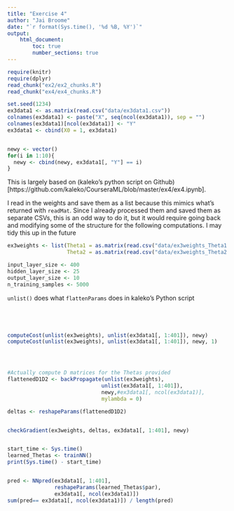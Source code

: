 ```yaml
---
title: "Exercise 4"
author: "Jai Broome"
date: "`r format(Sys.time(), '%d %B, %Y')`"
output: 
    html_document:
        toc: true
        number_sections: true
---
```


```r
require(knitr)
require(dplyr)
read_chunk("ex2/ex2_chunks.R")
read_chunk("ex4/ex4_chunks.R")
```

```r
set.seed(1234)
ex3data1 <- as.matrix(read.csv("data/ex3data1.csv"))
colnames(ex3data1) <- paste("X", seq(ncol(ex3data1)), sep = "")
colnames(ex3data1)[ncol(ex3data1)] <- "Y"
ex3data1 <- cbind(X0 = 1, ex3data1)
```

```r
```

```r
newy <- vector()
for(i in 1:10){
  newy <- cbind(newy, ex3data1[, "Y"] == i)
}
```

This is largely based on (kaleko's python script on Github)[https://github.com/kaleko/CourseraML/blob/master/ex4/ex4.ipynb].

I read in the weights and save them as a list because this mimics what's returned with `readMat`. Since I already processed them and saved them as separate CSVs, this is an odd way to do it, but it would require going back and modifying some of the structure for the following computations. I may tidy this up in the future

```r
ex3weights <- list(Theta1 = as.matrix(read.csv("data/ex3weights_Theta1.csv")),
                   Theta2 = as.matrix(read.csv("data/ex3weights_Theta2.csv")))
```

```r
input_layer_size <- 400
hidden_layer_size <- 25
output_layer_size <- 10
n_training_samples <- 5000
```

`unlist()` does what `flattenParams` does in kaleko's Python script

```r
```

```r
```

```r
```


```r
```

```r
computeCost(unlist(ex3weights), unlist(ex3data1[, 1:401]), newy)
computeCost(unlist(ex3weights), unlist(ex3data1[, 1:401]), newy, 1)
```

```r
```

```r
```

```r
```

```r
#Actually compute D matrices for the Thetas provided
flattenedD1D2 <- backPropagate(unlist(ex3weights),
                              unlist(ex3data1[, 1:401]),
                              newy,#ex3data1[, ncol(ex3data1)],
                              mylambda = 0)

deltas <- reshapeParams(flattenedD1D2)
```

```r
```

```r
checkGradient(ex3weights, deltas, ex3data1[, 1:401], newy)
```

```r
```

```r
start_time <- Sys.time()
learned_Thetas <- trainNN()
print(Sys.time() - start_time)
```

```r
```

```r
pred <- NNpred(ex3data1[, 1:401], 
               reshapeParams(learned_Thetas$par), 
               ex3data1[, ncol(ex3data1)])
sum(pred== ex3data1[, ncol(ex3data1)]) / length(pred)
```

